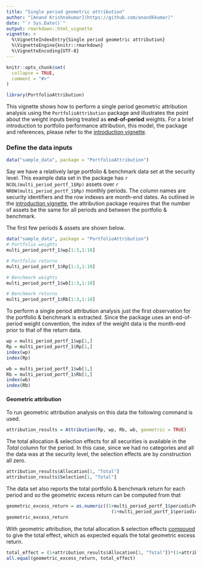 ```yaml
---
title: "Single period geometric attribution"
author: "[Anand Krishnakumar](https://github.com/anandkkumar)"
date: "`r Sys.Date()`"
output: rmarkdown::html_vignette
vignette: >
  %\VignetteIndexEntry{Single period geometric attribution}
  %\VignetteEngine{knitr::rmarkdown}
  %\VignetteEncoding{UTF-8}
---
```


```r
knitr::opts_chunk$set(
  collapse = TRUE,
  comment = "#>"
)

library(PortfolioAttribution)
```

This vignette shows how to perform a single period geometric attribution analysis using the `PortfolioAttribution` package and illustrates the point about the weight inputs being treated as __end-of-period__ weights. For a brief introduction to portfolio performance attribution, this model, the package and references, please refer to the [introduction vignette](introduction.html).



### Define the data inputs

```r
data("sample_data", package = "PortfolioAttribution")
```

Say we have a relatively large portfolio & benchmark data set at the security level. This example data set in the package has `r NCOL(multi_period_portf_1$Rp)` assets over `r NROW(multi_period_portf_1$Rp)` monthly periods. The column names are security identifiers and the row indexes are month-end dates. As outlined in the [introduction vignette](introduction.html), the attribution package requires that the number of assets be the same for all periods and between the portfolio & benchmark.

The first few periods & assets are shown below.

```r
data("sample_data", package = "PortfolioAttribution")
# Portfolio weights
multi_period_portf_1$wp[1:3,1:10]

# Portfolio returns
multi_period_portf_1$Rp[1:3,1:10]

# Benchmark weights
multi_period_portf_1$wb[1:3,1:10]

# Benchmark returns
multi_period_portf_1$Rb[1:3,1:10]
```

To perform a single period attribution analysis just the first observation for the portfolio & benchmark is extracted. Since the package uses an end-of-period weight convention, the index of the weight data is the month-end prior to that of the return data.

```r
wp = multi_period_portf_1$wp[1,]
Rp = multi_period_portf_1$Rp[1,]
index(wp)
index(Rp)

wb = multi_period_portf_1$wb[1,]
Rb = multi_period_portf_1$Rb[1,]
index(wb)
index(Rb)
```

#### Geometric attribution

To run geometric attribution analysis on this data the following command is used.

```r
attribution_results = Attribution(Rp, wp, Rb, wb, geometric = TRUE)
```

The total allocation & selection effects for all securities is available in the _Total_ column for the period. In this case, since we had no categories and all the data was at the security level, the selection effects are by construction all zero.

```r
attribution_results$Allocation[1, "Total"]
attribution_results$Selection[1, "Total"]
```

The data set also reports the total portfolio & benchmark return for each period and so the geometric excess return can be computed from that

```r
geometric_excess_return = as.numeric((1+multi_period_portf_1$periodicPortReturns[1,])/
                                       (1+multi_period_portf_1$periodicBmkReturns[1,]) - 1)
geometric_excess_return
```

With geometric attribution, the total allocation & selection effects <ins>compound</ins> to give the total effect, which as expected equals the total geometric excess return.

```r
total_effect = (1+attribution_results$Allocation[1, "Total"])*(1+attribution_results$Selection[1, "Total"])-1
all.equal(geometric_excess_return, total_effect)
```
